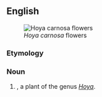 ==English==
[[Image:Hoya_carnosa.jpg|thumb|''Hoya carnosa'' flowers]]
===Etymology===
{{compound|wax|plant}}

===Noun===
{{en-noun}}

# {{context|botany}} {{taxlink|Hoya carnosa|species}}, a plant of the genus ''[[Hoya]]''.